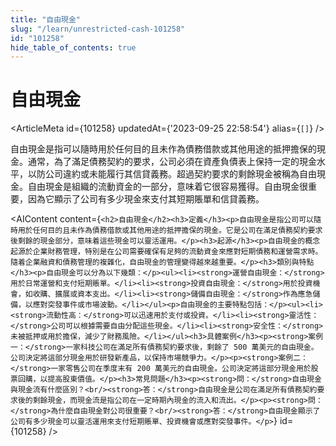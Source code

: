 ```yaml
---
title: "自由現金"
slug: "/learn/unrestricted-cash-101258"
id: "101258"
hide_table_of_contents: true
---
```



# 自由現金

<ArticleMeta id={101258} updatedAt={'2023-09-25 22:58:54'} alias={`[]`} />
<div className='border-solid border-b border-t-0 my-4 border-[var(--ifm-color-gray-300)]' />

自由現金是指可以隨時用於任何目的且未作為債務借款或其他用途的抵押擔保的現金。通常，為了滿足債務契約的要求，公司必須在資產負債表上保持一定的現金水平，以防公司違約或未能履行其信貸義務。超過契約要求的剩餘現金被稱為自由現金。自由現金是組織的流動資金的一部分，意味着它很容易獲得。自由現金很重要，因為它顯示了公司有多少現金來支付其短期賬單和信貸義務。

<AIContent content={`<h2>自由現金</h2><h3>定義</h3><p>自由現金是指公司可以隨時用於任何目的且未作為債務借款或其他用途的抵押擔保的現金。它是公司在滿足債務契約要求後剩餘的現金部分，意味着這些現金可以靈活運用。</p><h3>起源</h3><p>自由現金的概念起源於企業財務管理，特別是在公司需要確保有足夠的流動資金來應對短期債務和運營需求時。隨着企業融資和債務管理的複雜化，自由現金的管理變得越來越重要。</p><h3>類別與特點</h3><p>自由現金可以分為以下幾類：</p><ul><li><strong>運營自由現金：</strong>用於日常運營和支付短期賬單。</li><li><strong>投資自由現金：</strong>用於投資機會，如收購、擴展或資本支出。</li><li><strong>儲備自由現金：</strong>作為應急儲備，以應對突發事件或市場波動。</li></ul><p>自由現金的主要特點包括：</p><ul><li><strong>流動性高：</strong>可以迅速用於支付或投資。</li><li><strong>靈活性：</strong>公司可以根據需要自由分配這些現金。</li><li><strong>安全性：</strong>未被抵押或用於擔保，減少了財務風險。</li></ul><h3>具體案例</h3><p><strong>案例一：</strong>一家科技公司在滿足所有債務契約要求後，剩餘了 500 萬美元的自由現金。公司決定將這部分現金用於研發新產品，以保持市場競爭力。</p><p><strong>案例二：</strong>一家零售公司在季度末有 200 萬美元的自由現金。公司決定將這部分現金用於股票回購，以提高股東價值。</p><h3>常見問題</h3><p><strong>問：</strong>自由現金與現金流有什麼區別？<br/><strong>答：</strong>自由現金是公司在滿足所有債務契約要求後的剩餘現金，而現金流是指公司在一定時期內現金的流入和流出。</p><p><strong>問：</strong>為什麼自由現金對公司很重要？<br/><strong>答：</strong>自由現金顯示了公司有多少現金可以靈活運用來支付短期賬單、投資機會或應對突發事件。</p>`} id={101258} />
